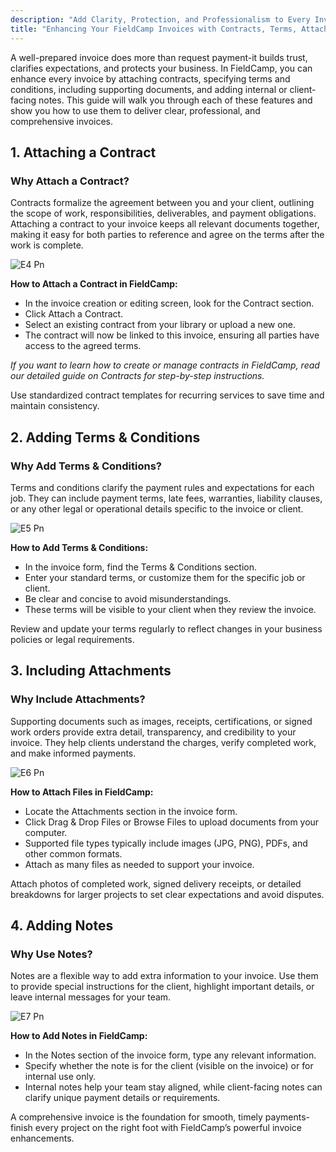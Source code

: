 ```yaml
---
description: "Add Clarity, Protection, and Professionalism to Every Invoice"
title: "Enhancing Your FieldCamp Invoices with Contracts, Terms, Attachments, and Notes"
---
```


A well-prepared invoice does more than request payment-it builds trust, clarifies expectations, and protects your business. In FieldCamp, you can enhance every invoice by attaching contracts, specifying terms and conditions, including supporting documents, and adding internal or client-facing notes. This guide will walk you through each of these features and show you how to use them to deliver clear, professional, and comprehensive invoices.

## **1. Attaching a Contract**

### Why Attach a Contract?

Contracts formalize the agreement between you and your client, outlining the scope of work, responsibilities, deliverables, and payment obligations. Attaching a contract to your invoice keeps all relevant documents together, making it easy for both parties to reference and agree on the terms after the work is complete.

![E4 Pn](/images/E4.png)

**How to Attach a Contract in FieldCamp:**

- In the invoice creation or editing screen, look for the Contract section.
- Click Attach a Contract.
- Select an existing contract from your library or upload a new one.
- The contract will now be linked to this invoice, ensuring all parties have access to the agreed terms.

_If you want to learn how to create or manage contracts in FieldCamp, read our detailed guide on Contracts for step-by-step instructions._

<Tip>
  Use standardized contract templates for recurring services to save time and maintain consistency.
</Tip>

## **2. Adding Terms & Conditions**

### Why Add Terms & Conditions?

Terms and conditions clarify the payment rules and expectations for each job. They can include payment terms, late fees, warranties, liability clauses, or any other legal or operational details specific to the invoice or client.

![E5 Pn](/images/e5.png)

**How to Add Terms & Conditions:**

- In the invoice form, find the Terms & Conditions section.
- Enter your standard terms, or customize them for the specific job or client.
- Be clear and concise to avoid misunderstandings.
- These terms will be visible to your client when they review the invoice.

<Tip>
  Review and update your terms regularly to reflect changes in your business policies or legal requirements.
</Tip>

## **3. Including Attachments**

### Why Include Attachments?

Supporting documents such as images, receipts, certifications, or signed work orders provide extra detail, transparency, and credibility to your invoice. They help clients understand the charges, verify completed work, and make informed payments.

![E6 Pn](/images/e6.png)

**How to Attach Files in FieldCamp:**

- Locate the Attachments section in the invoice form.
- Click Drag & Drop Files or Browse Files to upload documents from your computer.
- Supported file types typically include images (JPG, PNG), PDFs, and other common formats.
- Attach as many files as needed to support your invoice.

<Tip>
  Attach photos of completed work, signed delivery receipts, or detailed breakdowns for larger projects to set clear expectations and avoid disputes.
</Tip>

## **4. Adding Notes**

### Why Use Notes?

Notes are a flexible way to add extra information to your invoice. Use them to provide special instructions for the client, highlight important details, or leave internal messages for your team.

![E7 Pn](/images/E7.png)

**How to Add Notes in FieldCamp:**

- In the Notes section of the invoice form, type any relevant information.
- Specify whether the note is for the client (visible on the invoice) or for internal use only.
- Internal notes help your team stay aligned, while client-facing notes can clarify unique payment details or requirements.

A comprehensive invoice is the foundation for smooth, timely payments-finish every project on the right foot with FieldCamp’s powerful invoice enhancements.
